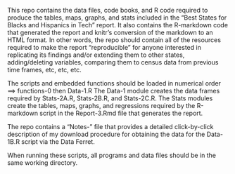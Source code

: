 This repo contains the data files, code books, and R code required to produce the tables, maps, graphs, and stats included in the "Best States for Blacks and Hispanics in Tech" report. It also contains the R-markdown code that generated the report and knitr's conversion of the markdown to an HTML format. In other words, the repo should contain all of the resources required to make the report "reproducible" for anyone interested in replicating its findings and/or extending them to other states, adding/deleting variables, comparing them to census data from previous time frames, etc, etc, etc.

The scripts and embedded functions should be loaded in numerical order ==> functions-0 then Data-1.R The Data-1 module creates the data frames required by Stats-2A.R, Stats-2B.R, and Stats-2C.R. The Stats modules create the tables, maps, graphs, and regressions required by the R-markdown script in the Report-3.Rmd file that generates the report.

The repo contains a "Notes-" file that provides a detailed click-by-click description of my download procedure for obtaining the data for the Data-1B.R script via the Data Ferret.

When running these scripts, all programs and data files should be in the same working directory.
